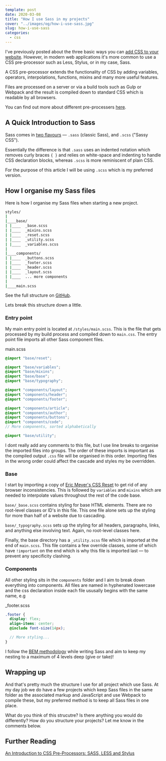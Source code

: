 ```yaml
---
template: post
date: 2020-03-08
title: "How I use Sass in my projects"
cover: "../images/og/how-i-use-sass.jpg"
slug: how-i-use-sass
categories:
  - css
---
```


I've previously posted about the three basic ways you can [add CSS to your website](/how-to-add-css). However, in modern web applications it's more common to use a CSS pre-processor such as Less, Stylus, or in my case, Sass.

A CSS pre-processor extends the functionality of CSS by adding variables, operators, interpolations, functions, mixins and many more useful features.

Files are processed on a server or via a build tools such as Gulp or Webpack and the result is compiled down to standard CSS which is readable by all browsers.

You can find out more about different pre-processers [here](https://htmlmag.com/article/an-introduction-to-css-preprocessors-sass-less-stylus).

## A Quick Introduction to Sass

Sass comes in [two flavours](https://sass-lang.com/documentation/syntax) — `.sass` (classic Sass), and `.scss` ("Sassy CSS").

Essentially the difference is that `.sass` uses an indented notation which removes curly braces `{ }` and relies on white-space and indenting to handle CSS declaration blocks, whereas `.scss` is more reminiscent of plain CSS.

For the purpose of this article I will be using `.scss` which is my preferred version.

## How I organise my Sass files

Here is how I organise my Sass files when starting a new project.

```sh
styles/
|
|____base/
| |____  _base.scss
| |____  _mixins.scss
| |____  _reset.scss
| |____  _utility.scss
| |____  _variables.scss
|
|____components/
| |____  _buttons.scss
| |____  _footer.scss
| |____  _header.scss
| |____  _layout.scss
| |____  ... more components
|
|____main.scss
```

See the full structure on [GitHub](https://github.com/ajaykarwal/ajaykarwal.com/tree/master/src/styles).

Lets break this structure down a little.

### Entry point

My main entry point is located at `/styles/main.scss`. This is the file that gets processed by my build process and compiled down to `main.css`. The entry point file imports all other Sass component files.

<div className="file">main.scss</div>

```scss
@import "base/reset";

@import "base/variables";
@import "base/mixins";
@import "base/base";
@import "base/typography";

@import "components/layout";
@import "components/header";
@import "components/footer";

@import "components/article";
@import "components/author";
@import "components/buttons";
@import "components/code";
// More components, sorted alphabetically

@import "base/utility";
```

I dont really add any comments to this file, but I use line breaks to organise the imported files into groups. The order of these imports is important as the compiled output `.css` file will be organised in this order. Importing files in the wrong order could affect the cascade and styles my be overridden.

### Base

I start by importing a copy of [Eric Meyer's CSS Reset](https://meyerweb.com/eric/tools/css/reset/) to get rid of any browser inconsistencies. This is followed by `variables` and `mixins` which are needed to interpolate values throughout the rest of the code base.

`base/_base.scss` contains styling for base HTML elements. There are no root-level classes or ID's in this file. This one file alone sets up the styling for more than half of a website due to cascading.

`base/_typography.scss` sets up the styling for all headers, paragraphs, links, and anything else involving text. Again, no root-level classes here.

Finally, the base directory has a `_utility.scss` file which is imported at the end of `main.scss`. This file contains a few override classes, some of which have `!important` on the end which is why this file is imported last &mdash; to prevent any specificity clashing.

### Components

All other styling sits in the `components` folder and I aim to break down everything into components. All files are named in hyphenated lowercase and the css declaration inside each file ususally begins with the same name, e.g

<div className="file">_footer.scss</div>

```scss
.footer {
  display: flex;
  align-items: center;
  @include font-size(14px);

  // More styling...
}
```

I follow the [BEM methodology](http://getbem.com/) while writing Sass and aim to keep my nesting to a maximum of 4 levels deep (give or take)!

## Wrapping up

And that's pretty much the structure I use for all project which use Sass. At my day job we do have a few projects which keep Sass files in the same folder as the associated markup and JavaScript and use Webpack to compile these, but my preferred method is to keep all Sass files in one place.

What do you think of this strucutre? Is there anything you would do differently? How do you structure your projects? Let me know in the comments below.

## Further Reading

[An Introduction to CSS Pre-Processors: SASS, LESS and Stylus](https://htmlmag.com/article/an-introduction-to-css-preprocessors-sass-less-stylus)
